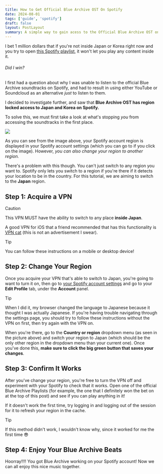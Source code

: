 ```yaml
---
title: How to Get Official Blue Archive OST On Spotify
date: 2024-08-01
tags: ['guide', 'spotify']
draft: false
layout: PostLayout
summary: A simple way to gain acess to the Official Blue Archive OST on Spotify
---
```


I bet 1 million dollars that if you're not inside Japan or Korea right now and you try to open [this Spotify playlist](https://open.spotify.com/album/0BTiFYoYsuKefaM1HIQqCC), it won't let you play any content inside it.
###### Did I win?

I first had a question about why I was unable to listen to the official Blue Archive soundtracks on Spotify, and had to result in using either YouTube or Soundcloud as an alternative *just* to listen to them.

I decided to investigate further, and saw that **Blue Archive OST has region locked access to Japan and Korea on Spotify.**

To solve this, we must first take a look at what's stopping *you* from accessing the soundtracks in the first place.

[![](https://i.postimg.cc/1XWcBGqF/Screenshot-from-2024-08-01-00-34-44.png)](https://www.spotify.com/us/account/profile/)

As you can see from the image above, your Spotify account region is displayed in your Spotify account settings (which you can go to if you click on the image). However, *you can also change your region to another region.* 

There's a problem with this though. You can't just switch to any region you want to. Spotify only lets you switch to a region if you're there if it detects your location to be in the country. For this tutorial, we are aiming to switch to the **Japan** region.

## Step 1: Acquire a VPN
> [!CAUTION]
> This VPN MUST have the ability to switch to any place **inside Japan**.
> 
> A good VPN for iOS that a friend recommended that has this functionality is [VPN cat](https://apps.apple.com/jp/app/vpnネコ-無制限のトラフィックを備えた高速で簡単なvpn/id1134784923) (this is not an advertisement I swear).

> [!TIP]
> You can follow these instructions on a mobile or desktop device!

## Step 2: Change Your Region

Once you acquire your VPN that's able to switch to Japan, you're going to want to turn it on, then go to [your Spotify account settings](https://www.spotify.com/us/account/profile/) and go to your **Edit Profile** tab, under the **Account** panel.

> [!TIP]
> When I did it, my browser changed the language to Japanese because it thought I was actually Japanese. If you're having trouble navigating through the settings page, you should try to follow these instructions without the VPN on first, then try again with the VPN on.

When you're there, go to the **Country or region** dropdown menu (as seen in the picture above) and switch your region to Japan (which should be the only other region in the dropdown menu than your current one). Once you've done this, **make sure to click the big green button that saves your changes**.

## Step 3: Confirm It Works

After you've change your region, you're free to turn the VPN off and experiment with your Spotify to check that it works. Open one of the official Blue Archive Playlists (for example, the one that I definitely won the bet on at the top of this post) and see if you can play anything in it! 

If it doesn't work the first time, try logging in and logging out of the session for it to refresh your region in the cache.

> [!TIP]
> If this method didn't work, I wouldn't know why, since it worked for me the first time 😎

## Step 4: Enjoy Your Blue Archive Beats
Hoorray!!!! You got Blue Archive working on your Spotify account! Now we can all enjoy this nice music together.